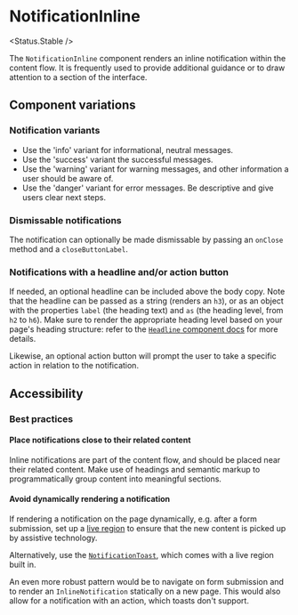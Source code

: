 
<Meta of={Stories} />

# NotificationInline

<Status.Stable />

The `NotificationInline` component renders an inline notification within the content flow. It is frequently used to provide additional guidance or to draw attention to a section of the interface.

<Story of={Stories.Base} />
<Props />

## Component variations

### Notification variants

<Story of={Stories.Variants} />

- Use the 'info' variant for informational, neutral messages.
- Use the 'success' variant the successful messages.
- Use the 'warning' variant for warning messages, and other information a user should be aware of.
- Use the 'danger' variant for error messages. Be descriptive and give users clear next steps.

### Dismissable notifications

The notification can optionally be made dismissable by passing an `onClose` method and a `closeButtonLabel`.

<Story of={Stories.Dismissable} />

### Notifications with a headline and/or action button

If needed, an optional headline can be included above the body copy. Note that the headline can be passed as a string (renders an `h3`), or as an object with the properties `label` (the heading text) and `as` (the heading level, from `h2` to `h6`). Make sure to render the appropriate heading level based on your page's heading structure: refer to the [`Headline` component docs](Typography/Headline) for more details.

Likewise, an optional action button will prompt the user to take a specific action in relation to the notification.

<Story of={Stories.WithHeadlineAndAction} />

## Accessibility

### Best practices

#### Place notifications close to their related content

Inline notifications are part of the content flow, and should be placed near their related content. Make use of headings and semantic markup to programmatically group content into meaningful sections.

#### Avoid dynamically rendering a notification

If rendering a notification on the page dynamically, e.g. after a form submission, set up a [live region](https://developer.mozilla.org/en-US/docs/Web/Accessibility/ARIA/ARIA_Live_Regions) to ensure that the new content is picked up by assistive technology.

Alternatively, use the [`NotificationToast`](Notifications/NotificationToast), which comes with a live region built in.

An even more robust pattern would be to navigate on form submission and to render an `InlineNotification` statically on a new page. This would also allow for a notification with an action, which toasts don't support.
